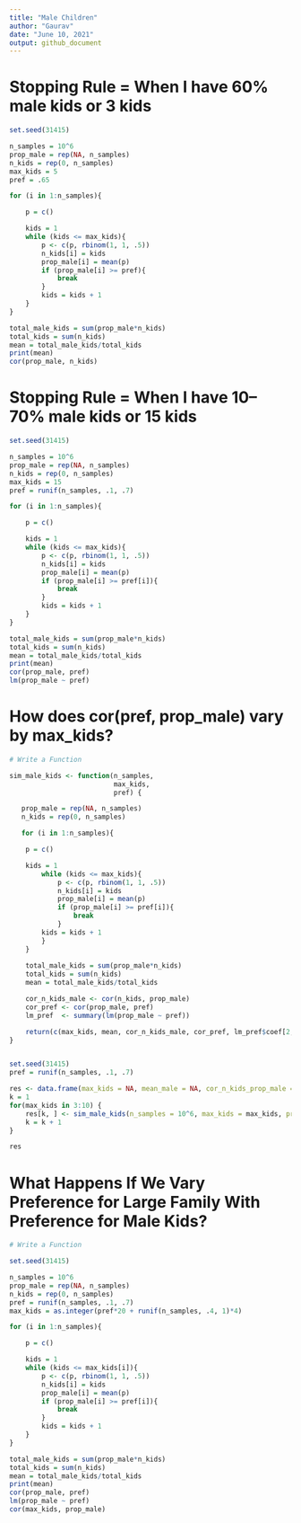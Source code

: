 ```yaml
---
title: "Male Children"
author: "Gaurav"
date: "June 10, 2021"
output: github_document
---
```


# Stopping Rule = When I have 60% male kids or 3 kids

```r
set.seed(31415)

n_samples = 10^6
prop_male = rep(NA, n_samples)
n_kids = rep(0, n_samples)
max_kids = 5
pref = .65

for (i in 1:n_samples){

	p = c()

	kids = 1
	while (kids <= max_kids){
		p <- c(p, rbinom(1, 1, .5))
		n_kids[i] = kids
		prop_male[i] = mean(p)
		if (prop_male[i] >= pref){
			break
		}
		kids = kids + 1
	}
}

total_male_kids = sum(prop_male*n_kids)
total_kids = sum(n_kids)
mean = total_male_kids/total_kids
print(mean)
cor(prop_male, n_kids)
```

# Stopping Rule = When I have 10--70% male kids or 15 kids

```r
set.seed(31415)

n_samples = 10^6
prop_male = rep(NA, n_samples)
n_kids = rep(0, n_samples)
max_kids = 15
pref = runif(n_samples, .1, .7)

for (i in 1:n_samples){

	p = c()

	kids = 1
	while (kids <= max_kids){
		p <- c(p, rbinom(1, 1, .5))
		n_kids[i] = kids
		prop_male[i] = mean(p)
		if (prop_male[i] >= pref[i]){
			break
		}
		kids = kids + 1
	}
}

total_male_kids = sum(prop_male*n_kids)
total_kids = sum(n_kids)
mean = total_male_kids/total_kids
print(mean)
cor(prop_male, pref)
lm(prop_male ~ pref)
```

# How does cor(pref, prop_male) vary by max_kids?

```r
# Write a Function

sim_male_kids <- function(n_samples, 
						  max_kids,
						  pref) {

   prop_male = rep(NA, n_samples)
   n_kids = rep(0, n_samples)

   for (i in 1:n_samples){

	p = c()

	kids = 1
		while (kids <= max_kids){
			p <- c(p, rbinom(1, 1, .5))
			n_kids[i] = kids
			prop_male[i] = mean(p)
			if (prop_male[i] >= pref[i]){
				break
			}	
		kids = kids + 1
		}
  	}
	
	total_male_kids = sum(prop_male*n_kids)
	total_kids = sum(n_kids)
	mean = total_male_kids/total_kids

	cor_n_kids_male <- cor(n_kids, prop_male)
	cor_pref <- cor(prop_male, pref)
	lm_pref  <- summary(lm(prop_male ~ pref))

	return(c(max_kids, mean, cor_n_kids_male, cor_pref, lm_pref$coef[2,1]))
}


set.seed(31415)
pref = runif(n_samples, .1, .7)

res <- data.frame(max_kids = NA, mean_male = NA, cor_n_kids_prop_male = NA, cor_pref = NA, lm_pref_coef = NA)
k = 1
for(max_kids in 3:10) {
	res[k, ] <- sim_male_kids(n_samples = 10^6, max_kids = max_kids, pref = pref)
	k = k + 1
}

res
```

# What Happens If We Vary Preference for Large Family With Preference for Male Kids?

```r
# Write a Function

set.seed(31415)

n_samples = 10^6
prop_male = rep(NA, n_samples)
n_kids = rep(0, n_samples)
pref = runif(n_samples, .1, .7)
max_kids = as.integer(pref*20 + runif(n_samples, .4, 1)*4)

for (i in 1:n_samples){

	p = c()

	kids = 1
	while (kids <= max_kids[i]){
		p <- c(p, rbinom(1, 1, .5))
		n_kids[i] = kids
		prop_male[i] = mean(p)
		if (prop_male[i] >= pref[i]){
			break
		}
		kids = kids + 1
	}
}

total_male_kids = sum(prop_male*n_kids)
total_kids = sum(n_kids)
mean = total_male_kids/total_kids
print(mean)
cor(prop_male, pref)
lm(prop_male ~ pref)
cor(max_kids, prop_male)
```